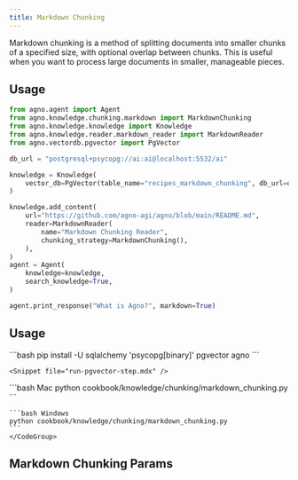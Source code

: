 ```yaml
---
title: Markdown Chunking
---
```


Markdown chunking is a method of splitting documents into smaller chunks of a specified size, with optional overlap between chunks. This is useful when you want to process large documents in smaller, manageable pieces.

## Usage

```python
from agno.agent import Agent
from agno.knowledge.chunking.markdown import MarkdownChunking
from agno.knowledge.knowledge import Knowledge
from agno.knowledge.reader.markdown_reader import MarkdownReader
from agno.vectordb.pgvector import PgVector

db_url = "postgresql+psycopg://ai:ai@localhost:5532/ai"

knowledge = Knowledge(
    vector_db=PgVector(table_name="recipes_markdown_chunking", db_url=db_url),
)

knowledge.add_content(
    url="https://github.com/agno-agi/agno/blob/main/README.md",
    reader=MarkdownReader(
        name="Markdown Chunking Reader",
        chunking_strategy=MarkdownChunking(),
    ),
)
agent = Agent(
    knowledge=knowledge,
    search_knowledge=True,
)

agent.print_response("What is Agno?", markdown=True)

```
## Usage

<Steps>
  <Snippet file="create-venv-step.mdx" />

  <Step title="Install libraries">
    ```bash
    pip install -U sqlalchemy 'psycopg[binary]' pgvector agno
    ```
  </Step>


    <Snippet file="run-pgvector-step.mdx" />

  <Step title="Run Agent">
    <CodeGroup>
    ```bash Mac
    python cookbook/knowledge/chunking/markdown_chunking.py
    ```

    ```bash Windows
    python cookbook/knowledge/chunking/markdown_chunking.py 
    ```
    </CodeGroup>
  </Step>
</Steps>

## Markdown Chunking Params

<Snippet file="chunking-markdown.mdx" />
